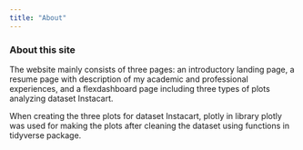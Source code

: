 ```yaml
---
title: "About"
---
```


### About this site

The website mainly consists of three pages: an introductory landing page, a resume page with description of my academic and professional experiences, and a flexdashboard page including three types of plots analyzing dataset Instacart.

When creating the three plots for dataset Instacart, plotly in library plotly was used for making the plots after cleaning the dataset using functions in tidyverse package. 